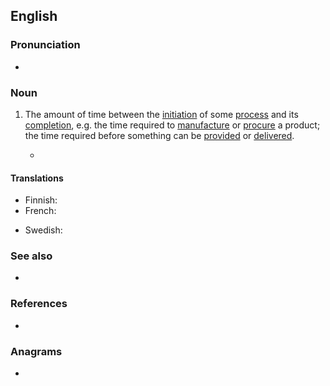 ==English==
{{wikipedia}}

===Pronunciation===
* {{audio|En-au-lead time.ogg|Audio (AU)|lang=en}}

===Noun===
{{en-noun}}
# {{lb|en|idiomatic}} The amount of time between the [[initiation]] of some [[process]] and its [[completion]], e.g. the time required to [[manufacture]] or [[procure]] a product; the time required before something can be [[provided]] or [[delivered]].
#: {{ux|en|It's an excellent device, but it has a 10-week '''lead time''', so be sure to order it in advance.}}
#* {{quote-journal|en|year=2019|month=October|title=Chase Line service to be split next May|journal=Modern Railways|page=17|text=With long '''lead times''' in timetable planning WMT <small>[West Midlands Trains]</small> has stated that the earliest it can recast the timetable will be May 2020.}}

====Translations====
{{trans-top|the amount of time between the initiation of some process and its completion}}
* Finnish: {{t|fi|läpimenoaika}}
* French: {{t|fr|délai de mise en œuvre|m}}
{{trans-mid}}
* Swedish: {{t|sv|ledtid|c}}
{{trans-bottom}}

===See also===
* {{l|en|critical path}}

===References===
* {{R:Lexico}}

===Anagrams===
* {{anagrams|en|a=adeeilmt|deli meat|meal-tide|mealtide}}